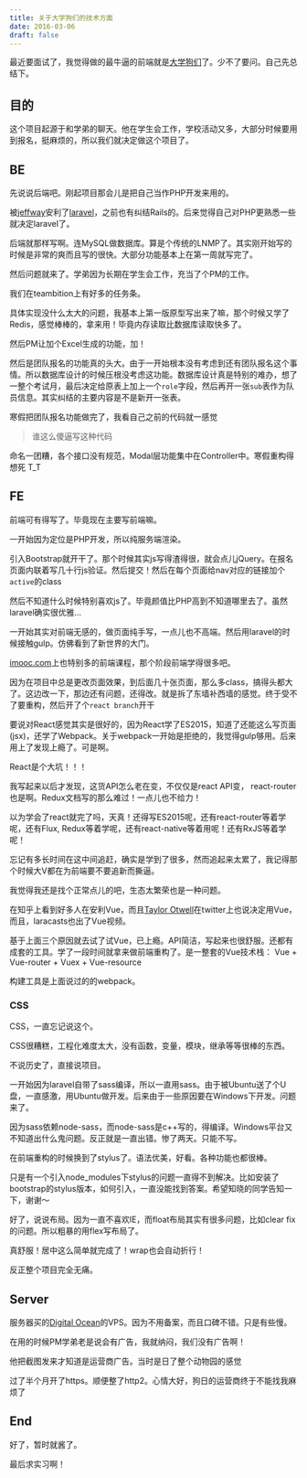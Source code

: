 ```yaml
---
title: 关于大学狗们的技术方面
date: 2016-03-06
draft: false
---
```


最近要面试了，我觉得做的最牛逼的前端就是[大学狗们](https://daxuedogs.com)了。少不了要问。自己先总结下。

## 目的

这个项目起源于和学弟的聊天。他在学生会工作，学校活动又多，大部分时候要用到报名，挺麻烦的，所以我们就决定做这个项目了。

## BE

先说说后端吧。刚起项目那会儿是把自己当作PHP开发来用的。

被[jeffway](https://laracasts.com)安利了[laravel](https://laravel.com)，之前也有纠结Rails的。后来觉得自己对PHP更熟悉一些就决定laravel了。

后端就那样写啊。连MySQL做数据库。算是个传统的LNMP了。其实刚开始写的时候是非常的爽而且写的很快。大部分功能基本上在第一周就写完了。

然后问题就来了。学弟因为长期在学生会工作，充当了个PM的工作。

我们在teambition上有好多的任务条。

具体实现没什么太大的问题，我基本上第一版原型写出来了嘛，那个时候又学了Redis，感觉棒棒的，拿来用！毕竟内存读取比数据库读取快多了。

然后PM让加个Excel生成的功能，加！

然后是团队报名的功能真的头大。由于一开始根本没有考虑到还有团队报名这个事情。所以数据库设计的时候压根没考虑这功能。数据库设计真是特别的难办，想了一整个考试月，最后决定给原表上加上一个`role`字段，然后再开一张`sub`表作为队员信息。其实纠结的主要内容是不是新开一张表。

寒假把团队报名功能做完了，我看自己之前的代码就一感觉

> 谁这么傻逼写这种代码

命名一团糟，各个接口没有规范，Modal层功能集中在Controller中。寒假重构得想死 T_T

## FE

前端可有得写了。毕竟现在主要写前端嘛。

一开始因为定位是PHP开发，所以纯服务端渲染。

引入Bootstrap就开干了。那个时候其实js写得渣得很，就会点儿jQuery。在报名页面内联着写几十行js验证。然后提交！然后在每个页面给nav对应的链接加个`active`的class

然后不知道什么时候特别喜欢js了。毕竟颜值比PHP高到不知道哪里去了。虽然laravel确实很优雅...

一开始其实对前端无感的，做页面纯手写，一点儿也不高端。然后用laravel的时候接触gulp。仿佛看到了新世界的大门。

[imooc.com](http://immoc.com)上也特别多的前端课程，那个阶段前端学得很多吧。

因为在项目中总是更改页面效果，到后面几十张页面，那么多class，搞得头都大了。这边改一下，那边还有问题，还得改。就是拆了东墙补西墙的感觉。终于受不了要重构，然后开了个`react branch`开干

要说对React感觉其实是很好的，因为React学了ES2015，知道了还能这么写页面(jsx)，还学了Webpack。关于webpack一开始是拒绝的，我觉得gulp够用。后来用上了发现上瘾了。可是啊。

React是个大坑！！！

我写起来以后才发现，这货API怎么老在变，不仅仅是react API变， react-router也是啊。Redux文档写的那么难过！一点儿也不给力！

以为学会了react就完了吗，天真！还得写ES2015呢，还有react-router等着学呢，还有Flux, Redux等着学呢，还有react-native等着用呢！还有RxJS等着学呢！

忘记有多长时间在这中间追赶，确实是学到了很多，然而追起来太累了，我记得那个时候大V都在为前端要不要追新而撕逼。

我觉得我还是找个正常点儿的吧，生态太繁荣也是一种问题。

在知乎上看到好多人在安利Vue，而且[Taylor Otwell](https://github.com/taylorotwell)在twitter上也说决定用Vue，而且，laracasts也出了Vue视频。

基于上面三个原因就去试了试Vue，已上瘾。API简洁，写起来也很舒服。还都有成套的工具。学了一段时间就拿来做前端重构了。是一整套的Vue技术栈： Vue + Vue-router + Vuex + Vue-resource

构建工具是上面说过的的webpack。

### CSS

CSS，一直忘记说这个。

CSS很糟糕，工程化难度太大，没有函数，变量，模块，继承等等很棒的东西。

不说历史了，直接说项目。

一开始因为laravel自带了sass编译，所以一直用sass。由于被Ubuntu送了个U盘，一直感激，用Ubuntu做开发。后来由于一些原因要在Windows下开发。问题来了。

因为sass依赖node-sass，而node-sass是c++写的，得编译。Windows平台又不知道出什么鬼问题。反正就是一直出错。惨了两天。只能不写。

在前端重构的时候换到了stylus了。语法优美，好看。各种功能也都很棒。

只是有一个引入node_modules下stylus的问题一直得不到解决。比如安装了bootstrap的stylus版本，如何引入，一直没能找到答案。希望知晓的同学告知一下，谢谢～

好了，说说布局。因为一直不喜欢IE，而float布局其实有很多问题，比如clear fix的问题。所以粗暴的用flex写布局了。

真舒服！居中这么简单就完成了！wrap也会自动折行！

反正整个项目完全无痛。

## Server

服务器买的[Digital Ocean](https://m.do.co/c/c52ee265425c)的VPS。因为不用备案，而且口碑不错。只是有些慢。

在用的时候PM学弟老是说会有广告，我就纳闷，我们没有广告啊！

他把截图发来才知道是运营商广告。当时是日了整个动物园的感觉

过了半个月开了https。顺便整了http2。心情大好，狗日的运营商终于不能找我麻烦了

## End

好了，暂时就酱了。

最后求实习啊！
